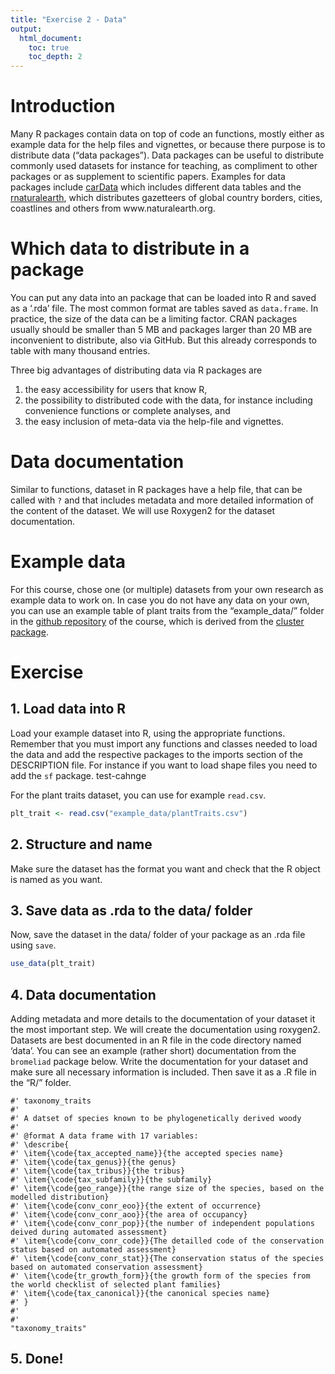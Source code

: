 ```yaml
---
title: "Exercise 2 - Data"
output:
  html_document:
    toc: true
    toc_depth: 2
---
```


# Introduction

Many R packages contain data on top of code an functions, mostly either as example data for the help files and vignettes, or because there purpose is to distribute data ("data packages"). Data packages can be useful to distribute commonly used datasets for instance for teaching, as compliment to other packages or as supplement to scientific papers. Examples for data packages include [carData](https://cran.r-project.org/web/packages/carData/index.html) which includes different data tables and the [rnaturalearth](https://cran.r-project.org/web/packages/rnaturalearth/README.html), which distributes gazetteers of global country borders, cities, coastlines and others from www.naturalearth.org.

# Which data to distribute in a package
You can put any data into an package that can be loaded into R and saved as a '.rda' file. The most common format are tables saved as `data.frame`. In practice, the size of the data can be a limiting factor. CRAN packages usually should be smaller than 5 MB and packages larger than 20 MB are inconvenient to distribute, also via GitHub. But this already corresponds to table with many thousand entries.

Three big advantages of distributing data via R packages are 

(1) the easy accessibility for users that know R, 
(2) the possibility to distributed code with the data, for instance including convenience functions or complete analyses, and 
(3) the easy inclusion of meta-data via the help-file and vignettes. 

# Data documentation
Similar to functions, dataset in R packages have a help file, that can be called with `?` and that includes metadata and more detailed information of the content of the dataset. We will use Roxygen2 for the dataset documentation.


# Example data
For this course, chose one (or multiple) datasets from your own research as example data to work on. In case you do not have any data on your own, you can use an example table of plant traits from the "example_data/" folder in the [github repository](https://github.com/idiv-biodiversity/yDiv_building_packages_Rstudio_GitHub/settings) of the course, which is derived from the [cluster package](https://cran.r-project.org/web/packages/cluster/index.html).


# Exercise

## 1. Load data into R
Load your example dataset into R, using the appropriate functions. Remember that you must import any functions and classes needed to load the data and add the respective packages to the imports section of the DESCRIPTION file. For instance if  you want to load shape files you need to add the `sf` package.
test-cahnge 

For the plant traits dataset, you can use for example `read.csv`.

```r
plt_trait <- read.csv("example_data/plantTraits.csv")
```

## 2. Structure and name
Make sure the dataset has the format you want and check that the R object is named as you want.

## 3. Save data as .rda to the data/ folder
Now, save the dataset in the data/ folder of your package as an .rda file using `save`.

```r
use_data(plt_trait)
```

## 4. Data documentation
Adding metadata and more details to the documentation of your dataset it the most important step. We will create the documentation using roxygen2. Datasets are best documented in an R file in the code directory named 'data'. You can see an example (rather short) documentation from the `bromeliad` package below. Write the documentation for your dataset and make sure all necessary information is included. Then save it as a .R file in the "R/" folder.

```
#' taxonomy_traits
#'
#' A datset of species known to be phylogenetically derived woody
#'
#' @format A data frame with 17 variables:
#' \describe{
#' \item{\code{tax_accepted_name}}{the accepted species name}
#' \item{\code{tax_genus}}{the genus}
#' \item{\code{tax_tribus}}{the tribus}
#' \item{\code{tax_subfamily}}{the subfamily}
#' \item{\code{geo_range}}{the range size of the species, based on the modelled distribution}
#' \item{\code{conv_conr_eoo}}{the extent of occurrence}
#' \item{\code{conv_conr_aoo}}{the area of occupancy}
#' \item{\code{conv_conr_pop}}{the number of independent populations deived during automated assessment}
#' \item{\code{conv_conr_code}}{The detailled code of the conservation status based on automated assessment}
#' \item{\code{conv_conr_stat}}{The conservation status of the species based on automated conservation assessment}
#' \item{\code{tr_growth_form}}{the growth form of the species from the world checklist of selected plant families}
#' \item{\code{tax_canonical}}{the canonical species name}
#' }
#'
#'
"taxonomy_traits"
```

## 5. Done!